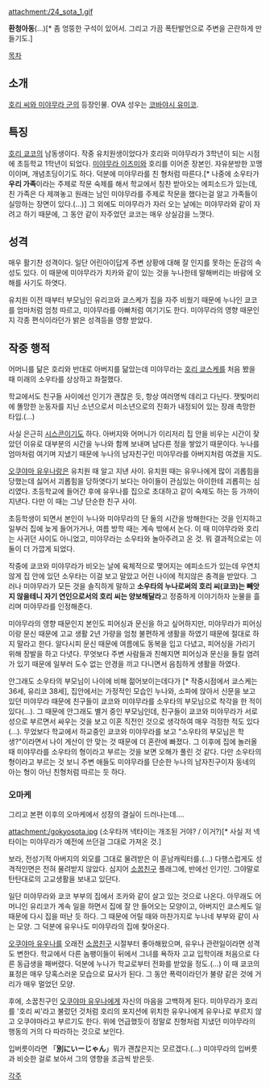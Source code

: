 attachment:/24_sota_1.gif

'''환청아동'''(…)[* 좀 엉뚱한 구석이 있어서. 그리고 가끔 폭탄발언으로 주변을 곤란하게 만들기도.]

[[목차]]

== 소개 ==
[[호리 씨와 미야무라 군]]의 등장인물. OVA 성우는 [[코바야시 유미코]].

== 특징 ==
[[호리 쿄코]]의 남동생이다.  작중 유치원생이었다가 호리와 미야무라가 3학년이 되는 시점에 초등학교 1학년이 되었다. [[미야무라 이즈미]]와 호리를 이어준 장본인. 자유분방한 꼬맹이이며, 개념초딩이기도 하다. 덕분에 미야무라를 친 형처럼 따른다.[* 나중에 소우타가 '''우리 가족'''이라는 주제로 작문 숙제를 해서 학교에서 칭찬 받아오는 에피소드가 있는데, 친 가족은 다 제껴놓고 원래는 남인 미야무라를 주제로 작문을 했다는걸 알고 가족들이 실망하는 장면이 있다.(…)] 그 외에도 미야무라가 자러 오는 날에는 미야무라와 같이 자려고 하기 때문에, 그 동안 같이 자주었던 쿄코는 매우 상실감을 느꼇다.

== 성격 ==
매우 활기찬 성격이다. 일단 어린아이답게 주변 상황에 대해 잘 인지를 못하는 둔감의 속성도 있다. 이 때문에 미야무라가 치카와 같이 있는 것을 누나한테 말해버리는 바람에 오해를 사기도 하엿다.

유치원 이전 때부터 부모님인 유리코와 쿄스케가 집을 자주 비웠기 때문에 누나인 쿄코를 엄마처럼 엄청 따르고, 미야무라를 아빠처럼 여기기도 한다. 미야무라의 영향 때문인지 각종 편식이라던가 밝은 성격등을 영향 받았다.

== 작중 행적 ==
어머니를 닮은 호리와 반대로 아버지를 닮았는데 미야무라는 [[호리 쿄스케]]를 처음 봤을 때 미래의 소우타를 상상하고 좌절했다.

학교에서도 친구들 사이에선 인기가 괜찮은 듯, 항상 여러명씩 데리고 다닌다. 잿빛머리에 똘망한 눈동자를 지닌 소년으로서 미소년으로의 진화가 내정되어 있는 장래 촉망한 타입.(…)

사실 은근히 [[시스콘]]이기도 하다. 아버지와 어머니가 이리저리 집 안을 비우는 시간이 잦았던 이유로 대부분의 시간을 누나와 함께 보내며 남다른 정을 쌓았기 때문이다. 누나를 엄마처럼 여기며 지냈기 때문에 누나의 남자친구인 미야무라를 아버지처럼 여겼을 지도.

[[오쿠야마 유우나]]랑은 유치원 때 알고 지낸 사이. 유치원 때는 유우나에게 많이 괴롭힘을 당했는데 싫어서 괴롭힘을 당하엿다기 보다는 아이들이 관심있는 아이한테 괴롭히는 심리였다. 초등학교에 들어간 후에 유우나를 집으로 초대하고 같이 숙제도 하는 등 가까이 지낸다. 다만 이 때는 그냥 단순한 친구 사이.

초등학생이 되면서 본인이 누나와 미야무라의 단 둘의 시간을 방해한다는 것을 인지하고 일부러 집에 늦게 들어가거나, 여름 방학 때는 계속 밖에서 논다. 이 때 미야무라와 호리는 사귀던 사이도 아니었고, 미야무라는 소우타와 놀아주려고 온 것. 뭐 결과적으로는 이 둘이 더 가깝게 되었다.

작중에 쿄코와 미야무라가 비오는 날에 육체적으로 맺어지는 에피소드가 있는데 우연치않게 집 안에 있던 소우타는 이걸 보고 말았고 어린 나이에 적지않은 충격을 받았다. 그러나 미야무라가 모든 것을 솔직하게 말하고 '''소우타의 누나로써의 호리 씨(쿄코)는 빼앗지 않을테니 자기 연인으로서의 호리 씨는 양보해달라'''고 정중하게 이야기하자 눈물을 흘리며 미야무라를 인정해준다.

미야무라의 영향 때문인지 본인도 피어싱과 문신을 하고 싶어하지만, 미야무라가 피어싱이랑 문신 때문에 고교 생활 2년 가량을 엄청 불편하게 생활을 하였기 때문에 절대로 하지 말라고 한다. 알다시피 문신 때문에 여름에도 동복을 입고 다녔고, 피어싱을 가리기 위해 장발을 하고 다녓다. 무엇보다 주변 사람들과 친해지면 피어싱과 문신을 들킬 염려가 있기 때문에 일부러 도수 없는 안경을 끼고 다니면서 음침하게 생활을 하였다.

안그래도 소우타의 부모님이 나이에 비해 젊어보이는데다가 [* 작중시점에서 쿄스케는 36세, 유리코 38세], 집안에서는 가정적인 모습인 누나와, 소파에 앉아서 신문을 보고 있던 미야무라 때문에 친구들이 쿄코와 미야무라를 소우타의 부모님으로 착각을 한 적이 있다(...). 그 때문에 안그래도 별거 중인 부모님인데, 친구들이 쿄코와 미야무라가 서로 성으로 부르면서 싸우는 것을 보고 이혼 직전인 것으로 생각하여 매우 걱정한 적도 있다(...). 무었보다 학교에서 하교중인 쿄코와 미야무라를 보고 "소우타의 부모님은 학생?"이라면서 나이 계산이 안 맞는 것 때문에 더 혼란에 빠졌다. 그 이후에 집에 놀러올 때 미야무라를 소우타의 형이라고 부르는 것을 보면 오해가 풀린 것 같다. 다만 소우타의 형이라고 부르는 것 보니 주변 애들도 미야무라를 단순한 누나의 남자친구이자 동네의 아는 형이 아닌 친형처럼 따르는 듯 하다. 

=== 오마케 ===
그리고 본편 이후의 오마케에서 성장의 결실이 드러나는데….

attachment:/gokyosota.jpg
(소우타꺼 넥타이는 개조된 거야? / 이거?)[* 사실 저 넥타이는 미야무라가 예전에 쓰던걸 그대로 가져온 것.]

보라, 전성기적 아버지의 외모를 그대로 물려받은 이 훈남캐릭터를.(…)
다행스럽게도 성격적인면은 전혀 물려받지 않았다.
심지어 [[소꿉친구]] 플래그에, 반에선 인기인. 그야말로 탄탄대로의 고교생활을 보내고 있단다.

일단 미야무라와 쿄코 부부의 집에서 조카와 같이 살고 있는 것으로 나온다. 아무래도 어머니인 유리코가 계속 일을 하면서 집에 잘 안 들어오는 모양이고, 아버지인 쿄스케도 일 때문에 다시 집을 떠난 듯 하다. 그 때문에 어릴 때와 마찬가지로 누나네 부부와 같이 사는 모양. 그 덕분에 유우나도 미야무라의 집에 찾아온다.

[[오쿠야마 유우나]]를 오래전 [[소꿉친구]] 시절부터 좋아해왔으며, 유우나 관련일이라면 성격도 변한다. 학교에서 다른 놈팽이들이 뒤에서 그녀를 욕하자 고교 입학이래 처음으로 다른 동급생을 패버렸다. 덕분에 누나가 학교로부터 전화를 받았을 정도.(…) 이 때 쿄코의 표정은 매우 당혹스러운 모습으로 묘사가 된다. 그 동안 폭력이라던가 불량 같은 것에 거리가 매우 멀었던 모양.

후에, 소꿉친구인 [[오쿠야마 유우나]]에게 자신의 마음을 고백하게 된다. 미야무라가 호리를 '호리 씨'라고 불렀던 것처럼 호리의 포지션에 위치한 유우나에게 유우나로 부르지 않고 오쿠야마라고 부르기도 한다. 위에 언급했듯이 정말로 친형처럼 지냈던 미야무라의 행동의 거의 다 따라하는 것으로 보인다.

입버릇이라면 「'''別にいーじゃん'''」뭐가 괜찮은지는 모르겠다.(…)
미야무라의 입버릇과 비슷한 걸로 보아서 그의 영향을 조금씩 받은듯.


[[각주]]
